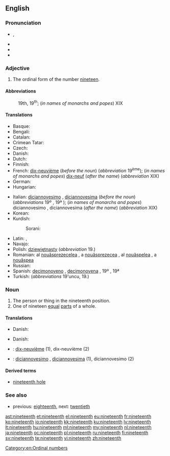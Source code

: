 ==English==
{{ordinalbox|en|18th|19th|20th|eighteenth|twentieth|card=nineteen}}

===Pronunciation===
* {{IPA|/ˌnaɪnˈtiːnθ/}}, {{X-SAMPA|/%naIn"ti:nT/}}
* {{audio|En-us-nineteenth.ogg|Audio (US)}}
* {{rhymes|iːnθ}}
* {{hyphenation|nine|teenth}}

===Adjective===
{{en-adj|-}}

# The ordinal form of the number [[nineteen]].

====Abbreviations====
: 19th, 19<sup>th</sup>; (''in names of monarchs and popes'') XIX

====Translations====
{{trans-top|the ordinal form of the number nineteen}}
* Basque: {{t-|eu|hemeretzigarren}}
* Bengali: {{t-|bn|ঊনবিংশ}}
* Catalan: {{t+|ca|dinovè|m}}
* Crimean Tatar: {{tø|crh|on doquzıncı}}
* Czech: {{t-|cs|devatenáctý}}
* Danish: {{t-|da|nittende}}
* Dutch: {{t+|nl|negentiende}}
* Finnish: {{t-|fi|yhdeksästoista}}
* French: [[dix-neuvième]] (''before the noun'') (''abbreviation'' 19<sup>ème</sup>); (''in names of monarchs and popes'') [[dix-neuf]] (''after the name'') (''abbreviation'' XIX)
* German: {{t+|de|neunzehnte}}
* Hungarian: {{t+|hu|tizenkilencedik}}
{{trans-mid}}
* Italian: [[diciannovesimo]] {{m}}, [[diciannovesima]] {{f}} (''before the noun'') (''abbreviations'' 19º {{m}}, 19ª {{f}}); (''in names of monarchs and popes'') diciannovesimo {{m}}, diciannovesima {{f}} (''after the name'') (''abbreviation'' XIX)
* Korean: {{t+|ko|열아홉째|tr=yeolapobjjae|sc=Kore}}
* Kurdish:
*: Sorani: {{t|ku|sc=ku-Arab|نۆزده‌یه‌م}}
* Latin: {{t-|la|nonus decimus}}, {{t-|la|nonum decimum|n}}
* Navajo: {{tø|nv|nahastʼéítsʼáadah góneʼ}}
* Polish: [[dziewiętnasty]] (''abbreviation'' 19.)
* Romanian: al [[nouăsprezecelea]] {{m}}, a [[nouăsprezecea]] {{f}}, al [[nouășpelea]] {{qualifier|m, informal}}, a [[nouășpea]] {{qualifier|f, informal}}
* Russian: {{t+|ru|девятнадцатый|tr=d'ev'atnádcatyj}}
* Spanish: [[decimonoveno]] {{m}}, [[decimonovena]] {{f}}, {{qualifier|abbreviations}} 19º {{m}}, 19ª {{f}}
* Turkish: {{t-|tr|on dokuzuncu}} (''abbreviations'' 19'uncu, 19.)
{{trans-bottom}}

===Noun===
{{en-noun}}

# The person or thing in the nineteenth position.
# One of nineteen [[equal]] [[parts]] of a whole.

====Translations====
{{trans-top|person or thing in the nineteenth position}}
* Danish: {{t-|da|nittener|c}}
{{trans-mid}}
{{trans-bottom}}

{{trans-top|one of nineteen equal parts of a whole}}
* Danish: {{t-|da|nittendedel|c}}
{{trans-mid}}
{{trans-bottom}}

{{checktrans-top}}
* {{ttbc|fr}}: [[dix-neuvième]] {{m|f}} (1), dix-neuvième {{m}} (2)
{{trans-mid}}
* {{ttbc|it}}: [[diciannovesimo]] {{m}}, [[diciannovesima]] {{f}} (1), diciannovesimo {{m}} (2)
{{trans-bottom}}

====Derived terms====
* [[nineteenth hole]]

===See also===
* previous: [[eighteenth]], next: [[twentieth]]

[[Category:en:Ordinal numbers]]

[[ast:nineteenth]]
[[et:nineteenth]]
[[el:nineteenth]]
[[eu:nineteenth]]
[[fr:nineteenth]]
[[ko:nineteenth]]
[[io:nineteenth]]
[[kk:nineteenth]]
[[ku:nineteenth]]
[[lv:nineteenth]]
[[lt:nineteenth]]
[[hu:nineteenth]]
[[ml:nineteenth]]
[[my:nineteenth]]
[[nl:nineteenth]]
[[ja:nineteenth]]
[[oc:nineteenth]]
[[pl:nineteenth]]
[[ru:nineteenth]]
[[fi:nineteenth]]
[[sv:nineteenth]]
[[te:nineteenth]]
[[vi:nineteenth]]
[[zh:nineteenth]]